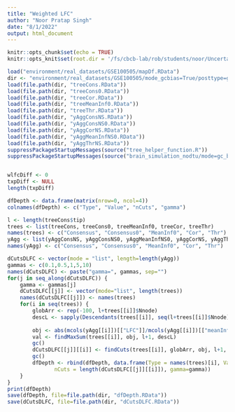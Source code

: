 ```yaml
---
title: "Weighted LFC"
author: "Noor Pratap Singh"
date: "8/1/2022"
output: html_document
---
```


```r
knitr::opts_chunk$set(echo = TRUE)
knitr::opts_knit$set(root.dir = '/fs/cbcb-lab/rob/students/noor/Uncertainity/treeTerminusScripts')
```

```r
load("environment/real_datasets/GSE100505/mapDf.RData")
dir <- "environment/real_datasets/GSE100505/mode_gcbias=True/posttype=gibbs_npost=100_tf=100/comp_trees" 
load(file.path(dir, "treeCons.RData"))
load(file.path(dir, "treeCons0.RData"))
load(file.path(dir, "treeCor.RData"))
load(file.path(dir, "treeMeanInf0.RData"))
load(file.path(dir, "treeThr.RData"))
load(file.path(dir, "yAggConsNS.RData"))
load(file.path(dir, "yAggConsNS0.RData"))
load(file.path(dir, "yAggCorNS.RData"))
load(file.path(dir, "yAggMeanInfNS0.RData"))
load(file.path(dir, "yAggThrNS.RData"))
suppressPackageStartupMessages(source("tree_helper_function.R"))
suppressPackageStartupMessages(source("brain_simulation_nodtu/mode=gc_bias/post_type=gibbs_nrep=100_tf=100/tree_analysis/tree_filter.R"))


wlfcDiff <- 0
txpDiff <- NULL
length(txpDiff)
```

```r
dfDepth <- data.frame(matrix(nrow=0, ncol=4))
colnames(dfDepth) <- c("Type", "Value", "nCuts", "gamma")

l <- length(treeCons$tip)
trees <- list(treeCons, treeCons0, treeMeanInf0, treeCor, treeThr)
names(trees) <- c("Consensus", "Consensus0", "MeanInf0", "Cor", "Thr")
yAgg <- list(yAggConsNS, yAggConsNS0, yAggMeanInfNS0, yAggCorNS, yAggThrNS)
names(yAgg) <- c("Consensus", "Consensus0", "MeanInf0", "Cor", "Thr")

dCutsDLFC <- vector(mode = "list", length=length(yAgg))
gammas <- c(0.1,0.5,1,5,10)
names(dCutsDLFC) <- paste("gamma=", gammas, sep="")
for(j in seq_along(dCutsDLFC)) {
    gamma <- gammas[j]
    dCutsDLFC[[j]] <- vector(mode="list", length(trees))
    names(dCutsDLFC[[j]]) <- names(trees)
    for(i in seq(trees)) {
        globArr <- rep(-100, l+trees[[i]]$Nnode)
        descL <- sapply(Descendants(trees[[i]], seq(l+trees[[i]]$Nnode)), length)
        
        obj <- abs(mcols(yAgg[[i]])[["LFC"]]/mcols(yAgg[[i]])[["meanInfRV"]]) - gamma*node.depth(trees[[i]],2)
        val <- findMaxSum(trees[[i]], obj, l+1, descL)
        gc()
        dCutsDLFC[[j]][[i]] <- findCuts(trees[[i]], globArr, obj, l+1, descL)
        gc()
        dfDepth <- rbind(dfDepth, data.frame(Type = names(trees)[i], Value = val,
               nCuts = length(dCutsDLFC[[j]][[i]]), gamma=gamma))
    }
}
print(dfDepth)
save(dfDepth, file=file.path(dir, "dfDepth.RData"))
save(dCutsDLFC, file=file.path(dir, "dCutsDLFC.RData"))
```
